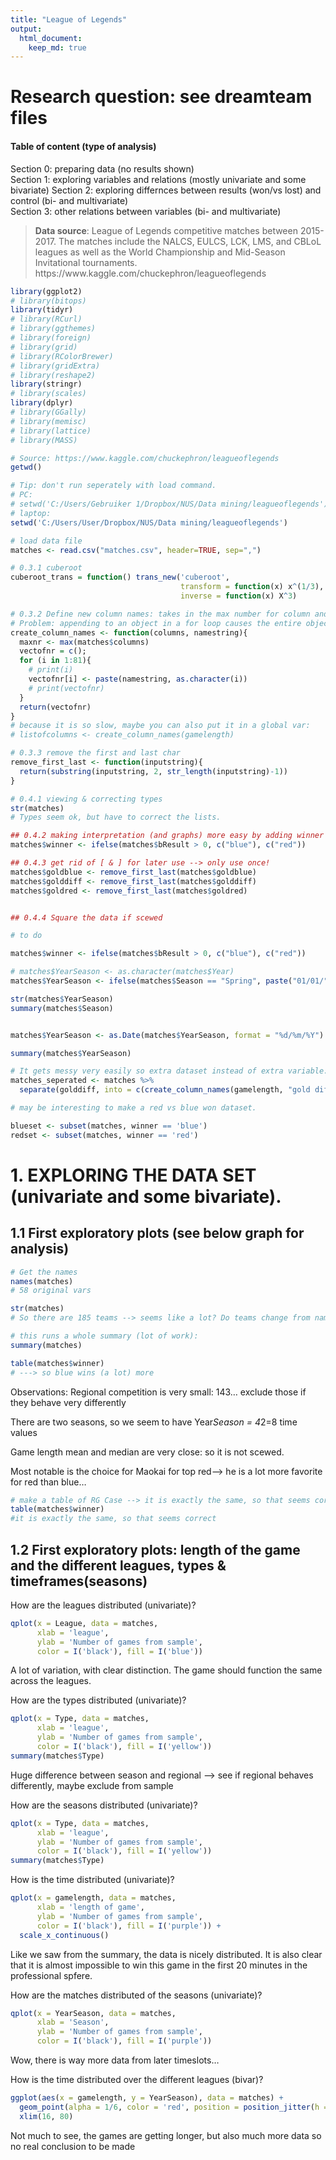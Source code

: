 ```yaml
---
title: "League of Legends"
output:
  html_document:
    keep_md: true
---
```

Research question: see dreamteam files
========================================================
#### Table of content (type of analysis)
Section 0: preparing data (no results shown)  
Section 1: exploring variables and relations (mostly univariate and some
bivariate)
Section 2: exploring differnces between results (won/vs lost) and control (bi- and multivariate)  
Section 3: other relations between variables (bi- and multivariate)  


> **Data source**: League of Legends competitive matches between 2015-2017. The matches include the NALCS, EULCS, LCK, LMS, and CBLoL leagues as well as the World Championship and Mid-Season Invitational tournaments. https://www.kaggle.com/chuckephron/leagueoflegends

```r

library(ggplot2)
# library(bitops)
library(tidyr)
# library(RCurl)
# library(ggthemes)
# library(foreign)
# library(grid)
# library(RColorBrewer)
# library(gridExtra)
# library(reshape2)
library(stringr)
# library(scales)
library(dplyr)
# library(GGally)
# library(memisc)
# library(lattice)
# library(MASS)
```

```r
# Source: https://www.kaggle.com/chuckephron/leagueoflegends
getwd()

# Tip: don't run seperately with load command.
# PC:
# setwd('C:/Users/Gebruiker 1/Dropbox/NUS/Data mining/leagueoflegends')
# laptop:
setwd('C:/Users/User/Dropbox/NUS/Data mining/leagueoflegends')

# load data file
matches <- read.csv("matches.csv", header=TRUE, sep=",")
```


```r

# 0.3.1 cuberoot
cuberoot_trans = function() trans_new('cuberoot', 
                                      transform = function(x) x^(1/3), 
                                      inverse = function(x) X^3)

# 0.3.2 Define new column names: takes in the max number for column and a name, outputs multiple columns
# Problem: appending to an object in a for loop causes the entire object to be copied on every iteration --> very slow.
create_column_names <- function(columns, namestring){
  maxnr <- max(matches$columns)
  vectofnr = c();
  for (i in 1:81){
    # print(i)
    vectofnr[i] <- paste(namestring, as.character(i))
    # print(vectofnr)
  }
  return(vectofnr)
}
# because it is so slow, maybe you can also put it in a global var:
# listofcolumns <- create_column_names(gamelength)

# 0.3.3 remove the first and last char
remove_first_last <- function(inputstring){
  return(substring(inputstring, 2, str_length(inputstring)-1))
}

```


```r

# 0.4.1 viewing & correcting types
str(matches)
# Types seem ok, but have to correct the lists.

## 0.4.2 making interpretation (and graphs) more easy by adding winner (blue or red) column
matches$winner <- ifelse(matches$bResult > 0, c("blue"), c("red"))

## 0.4.3 get rid of [ & ] for later use --> only use once!
matches$goldblue <- remove_first_last(matches$goldblue)
matches$golddiff <- remove_first_last(matches$golddiff)
matches$goldred <- remove_first_last(matches$goldred)


## 0.4.4 Square the data if scewed 

# to do

```


```r
matches$winner <- ifelse(matches$bResult > 0, c("blue"), c("red"))

# matches$YearSeason <- as.character(matches$Year)
matches$YearSeason <- ifelse(matches$Season == "Spring", paste("01/01/", as.character(matches$Year), sep=""), paste("01/06/", as.character(matches$Year), sep=""))

str(matches$YearSeason)
summary(matches$Season)


matches$YearSeason <- as.Date(matches$YearSeason, format = "%d/%m/%Y")

summary(matches$YearSeason)
```

```r
# It gets messy very easily so extra dataset instead of extra variable:
matches_seperated <- matches %>%
  separate(golddiff, into = c(create_column_names(gamelength, "gold diff in minute")), sep = "\\,")

# may be interesting to make a red vs blue won dataset.

blueset <- subset(matches, winner == 'blue')
redset <- subset(matches, winner == 'red')
```

# 1. EXPLORING THE DATA SET (univariate and some bivariate).

## 1.1 First exploratory plots (see below graph for analysis)

```r
# Get the names
names(matches)
# 58 original vars

str(matches)
# So there are 185 teams --> seems like a lot? Do teams change from name? Do members change?

# this runs a whole summary (lot of work):
summary(matches)

table(matches$winner)
# ---> so blue wins (a lot) more
```

Observations:
Regional competition is very small: 143... exclude those if they behave very differently

There are two seasons, so we seem to have Year*Season = 4*2=8 time values

Game length mean and median are very close: so it is not scewed.

Most notable is the choice for Maokai for top red--> he is a lot more favorite for red than blue...

```r
# make a table of RG Case --> it is exactly the same, so that seems correct
table(matches$winner)
#it is exactly the same, so that seems correct
```
## 1.2 First exploratory plots: length of the game and the different leagues, types & timeframes(seasons)

How are the leagues distributed (univariate)?  
```r
qplot(x = League, data = matches,
      xlab = 'league',
      ylab = 'Number of games from sample',
      color = I('black'), fill = I('blue'))
```
A lot of variation, with clear distinction. The game should function the same across the leagues.

How are the types distributed (univariate)?  
```r
qplot(x = Type, data = matches,
      xlab = 'league',
      ylab = 'Number of games from sample',
      color = I('black'), fill = I('yellow'))
summary(matches$Type)
```
Huge difference between season and regional --> see if regional behaves differently, maybe exclude from sample

How are the seasons distributed (univariate)?  
```r
qplot(x = Type, data = matches,
      xlab = 'league',
      ylab = 'Number of games from sample',
      color = I('black'), fill = I('yellow'))
summary(matches$Type)
```





How is the time distributed (univariate)?  
```r
qplot(x = gamelength, data = matches,
      xlab = 'length of game',
      ylab = 'Number of games from sample',
      color = I('black'), fill = I('purple')) +
  scale_x_continuous()
```
Like we saw from the summary, the data is nicely distributed. It is also clear that it is almost impossible to win this game in the first 20 minutes in the professional spfere.

How are the matches distributed of the seasons (univariate)?  
```r
qplot(x = YearSeason, data = matches,
      xlab = 'Season',
      ylab = 'Number of games from sample',
      color = I('black'), fill = I('purple'))
```
Wow, there is way more data from later timeslots...

How is the time distributed over the different leagues (bivar)?

```r
ggplot(aes(x = gamelength, y = YearSeason), data = matches) + 
  geom_point(alpha = 1/6, color = 'red', position = position_jitter(h = 0)) +
  xlim(16, 80) 
```
Not much to see, the games are getting longer, but also much more data so no real conclusion to be made
